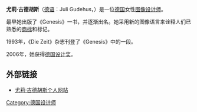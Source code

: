{{blpunsourced|time=2018-09-12T04:08:39+00:00}}
{{copyedit|time=2018-09-12T04:08:39+00:00}}
'''尤莉·古德胡斯'''（[[德语|德语]]：Juli Gudehus，{{bd|1968年}}）是一位[[德国|德国]]女性[[图像设计师|图像设计师]]。

最早她出版了《Genesis》一书，并逐渐出名。她采用新的图像语言来诠释人们已熟悉的[[商标|商标]]和标记。

1993年，《Die Zeit》杂志刊登了《Genesis》中的一段。

2006年，她获得[[德国设计奖|德国设计奖]]。

==外部链接==
* [http://www.juligudehus.net/ 尤莉·古德胡斯个人网站] {{Wayback|url=http://www.juligudehus.net/ |date=20071021070421 }}

{{normdaten}}
{{DEFAULTSORT:gudehus}}
[[Category:德国设计师|Category:德国设计师]]